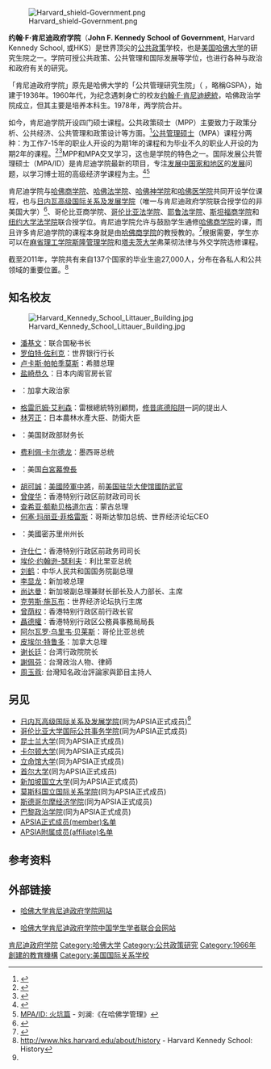 {{NoteTA
|G1 = 人名
|1 = zh-cn:里根; zh-tw:雷根; zh-hk:列根;
}}
[[File:Harvard_shield-Government.png|thumb]]

'''约翰·F·肯尼迪政府学院'''（'''John F. Kennedy School of Government''', Harvard Kennedy School, 或HKS）是世界顶尖的[[公共政策|公共政策]]学校，也是[[美国|美国]][[哈佛大学|哈佛大学]]的研究生院之一。学院可授公共政策、公共管理和国际发展等学位，也进行各种与政治和政府有关的研究。

「肯尼迪政府学院」原先是哈佛大学的「公共管理研究生院」（{{lang|en|the Harvard Graduate School of Public Administration}} ，略稱GSPA），始建于1936年。1960年代，为纪念遇刺身亡的校友[[约翰·F·肯尼迪|约翰·F·肯尼迪]][[總統|總統]]，哈佛政治学院成立，但其主要是培养本科生。1978年，两学院合并。

如今，肯尼迪学院开设四门硕士课程。公共政策硕士（MPP）主要致力于政策分析、公共经济、公共管理和政策设计等方面。<ref>{{Cite web |url=http://www.hks.harvard.edu/degrees/masters/mpp |title=哈佛大学肯尼迪政府学院MPP项目主页 |access-date=2012-03-29 |archive-date=2017-07-06 |archive-url=https://web.archive.org/web/20170706044345/https://www.hks.harvard.edu/degrees/masters/mpp/ |dead-url=no }}</ref>[[公共管理硕士|公共管理硕士]]（MPA）课程分两种：为工作7-15年的职业人开设的为期1年的课程和为毕业不久的职业人开设的为期2年的课程。<ref>{{Cite web |url=http://www.hks.harvard.edu/degrees/masters/mc-mpa |title=哈佛大学肯尼迪政府学院MC/MPA项目主页 |access-date=2012-03-29 |archive-date=2017-07-03 |archive-url=https://web.archive.org/web/20170703161035/https://www.hks.harvard.edu/degrees/masters/mc-mpa |dead-url=no }}</ref><ref>{{Cite web |url=http://www.hks.harvard.edu/degrees/masters/mpa |title=哈佛大学肯尼迪政府学院MPA2项目主页 |access-date=2012-03-29 |archive-date=2017-07-05 |archive-url=https://web.archive.org/web/20170705021123/https://www.hks.harvard.edu/degrees/masters/mpa |dead-url=no }}</ref>MPP和MPA交叉学习，这也是学院的特色之一。国际发展公共管理硕士（MPA/ID）是肯尼迪学院最新的项目，专注[[发展中国家|发展中国家和地区]]的[[发展经济学|发展]]问题，以学习博士班的高级经济学课程为主。<ref>{{Cite web |url=http://www.hks.harvard.edu/degrees/masters/mpa-id |title=哈佛大学肯尼迪政府学院MPA/ID项目主页 |access-date=2012-03-29 |archive-date=2017-07-11 |archive-url=https://web.archive.org/web/20170711141551/https://www.hks.harvard.edu/degrees/masters/mpa-id |dead-url=no }}</ref><ref>[http://data.book.hexun.com/chapter-967-3-1.shtml MPA/ID: 火坑篇] {{Wayback|url=http://data.book.hexun.com/chapter-967-3-1.shtml |date=20150603200508 }} - 刘澜:《在哈佛学管理》</ref>

肯尼迪学院与[[哈佛商学院|哈佛商学院]]、[[哈佛法学院|哈佛法学院]]、[[哈佛神学院|哈佛神学院]]和[[哈佛医学院|哈佛医学院]]共同开设学位课程，也与[[日内瓦高级国际关系及发展学院|日内瓦高级国际关系及发展学院]]（唯一与肯尼迪政府学院联合授学位的非美国大学）<ref name="#1">{{Cite web |url=http://graduateinstitute.ch/dual-master-programme |title=存档副本 |access-date=2016-07-28 |archive-url=https://web.archive.org/web/20160730111218/http://graduateinstitute.ch/dual-master-programme |archive-date=2016-07-30 |dead-url=yes }}</ref>、哥伦比亚商学院、[[哥伦比亚法学院|哥伦比亚法学院]]、[[耶鲁法学院|耶鲁法学院]]、[[斯坦福商学院|斯坦福商学院]]和[[纽约大学法学院|纽约大学法学院]]联合授学位。肯尼迪学院允许与鼓励学生通修[[哈佛商学院|哈佛商学院]]的课，而且许多肯尼迪学院的课程本身就是由[[哈佛商学院|哈佛商学院]]的教授教的。<ref>{{Cite web |url=http://xy.eywedu.com/endeavourers/C/%E5%93%88%E4%BD%9B%E4%BF%AE%E7%82%BC%EF%BC%9A%E4%BA%B2%E5%8E%86%E8%82%AF%E5%B0%BC%E8%BF%AA%E6%94%BF%E5%BA%9C%E5%AD%A6%E9%99%A2/chapter/chapter-358-1-1.html |title=《哈佛修炼: 亲历肯尼迪政府学院》 |access-date=2012-03-31 |archive-url=https://web.archive.org/web/20100513035037/http://xy.eywedu.com/Endeavourers/C/%E5%93%88%E4%BD%9B%E4%BF%AE%E7%82%BC%EF%BC%9A%E4%BA%B2%E5%8E%86%E8%82%AF%E5%B0%BC%E8%BF%AA%E6%94%BF%E5%BA%9C%E5%AD%A6%E9%99%A2/chapter/chapter-358-1-1.html |archive-date=2010-05-13 |dead-url=yes }}</ref>根据需要，学生亦可以在[[麻省理工学院|麻省理工学院]][[斯隆管理学院|斯隆管理学院]]和[[塔夫茨大学|塔夫茨大学]]弗莱彻法律与外交学院选修课程。

截至2011年，学院共有来自137个国家的毕业生逾27,000人，分布在各私人和公共领域的重要位置。<ref>http://www.hks.harvard.edu/about/history {{Wayback|url=http://www.hks.harvard.edu/about/history |date=20170711144847 }} - Harvard Kennedy School: History</ref>

== 知名校友 ==
[[File:Harvard_Kennedy_School_Littauer_Building.jpg|thumb]]
* [[潘基文|潘基文]]：联合国秘书长
* [[罗伯特·佐利克|罗伯特·佐利克]]：世界银行行长
* [[卢卡斯·帕帕季莫斯|卢卡斯·帕帕季莫斯]]：希腊总理
* [[盐崎恭久|盐崎恭久]]：日本内阁官房长官
* {{tsl|en|André Boisclair|安德烈·布瓦克莱尔|安德烈·布瓦克莱尔}}：加拿大政治家
* [[格雷厄姆·艾利森|格雷厄姆·艾利森]]：雷根總統特別顧問，[[修昔底德陷阱|修昔底德陷阱]]一詞的提出人
* [[林芳正|林芳正]]：日本農林水產大臣、防衛大臣
* {{tsl|en|Anna Escobedo Cabral|安娜·埃斯科贝多·卡布拉尔|安娜·埃斯科贝多·卡布拉尔}}：美国财政部财务长
* [[费利佩·卡尔德龙|费利佩·卡尔德龙]]：墨西哥总统
* {{tsl|en|Andrew Card|安德鲁·卡德|安德鲁·卡德}}：美国[[白宮幕僚長|白宮幕僚長]]
* [[胡可誠|胡可誠]]：[[美國陸軍|美國陸軍]][[中將|中將]]，前[[美国驻华大使馆|美国驻华大使馆]][[國防武官|國防武官]]
* [[曾俊华|曾俊华]]：香港特别行政区前财政司司长
* [[查希亚·额勒贝格道尔吉|查希亚·额勒贝格道尔吉]]：蒙古总理
* [[何塞·玛丽亚·菲格雷斯|何塞·玛丽亚·菲格雷斯]]：哥斯达黎加总统、世界经济论坛CEO
* {{tsl|en|Bob Holden|鲍勃·霍尔登|鲍勃·霍尔登}}：美國密苏里州州长
* [[许仕仁|许仕仁]]：香港特别行政区前政务司司长
* [[埃伦·约翰逊-瑟利夫|埃伦·约翰逊-瑟利夫]]：利比里亚总统
* [[刘鹤|刘鹤]]：中华人民共和国国务院副总理
* [[李显龙|李显龙]]：新加坡总理
* [[尚达曼|尚达曼]]：新加坡副总理兼财长部长及人力部长、{{tsl|en|International Monetary Fund|国际货币与金融委会员|国际货币与金融委会员}}主席
* [[克劳斯·施瓦布|克劳斯·施瓦布]]：世界经济论坛执行主席
* [[曾荫权|曾荫权]]：香港特别行政区前行政长官
* [[聶德權|聶德權]]：香港特别行政区公務員事務局局長
* [[阿尔瓦罗·乌里韦·贝莱斯|阿尔瓦罗·乌里韦·贝莱斯]]：哥伦比亚总统
* [[皮埃尔·特鲁多|皮埃尔·特鲁多]]：加拿大总理
* [[谢长廷|谢长廷]]：台湾行政院院长
* [[謝佩芬|謝佩芬]]：台灣政治人物、律師
* [[周玉蔻|周玉蔻]]: 台灣知名政治評論家與節目主持人

== 另见 ==
*[[日内瓦高级国际关系及发展学院|日内瓦高级国际关系及发展学院]](同为APSIA正式成员)<ref name="#1"/>
*[[哥伦比亚大学国际公共事务学院|哥伦比亚大学国际公共事务学院]](同为APSIA正式成员)
*[[昆士兰大学|昆士兰大学]](同为APSIA正式成员)
*[[卡尔顿大学|卡尔顿大学]](同为APSIA正式成员)
*[[立命馆大学|立命馆大学]](同为APSIA正式成员)
*[[首尔大学|首尔大学]](同为APSIA正式成员)
*[[新加坡国立大学|新加坡国立大学]](同为APSIA正式成员)
*[[莫斯科国立国际关系学院|莫斯科国立国际关系学院]](同为APSIA正式成员)
*[[斯德哥尔摩经济学院|斯德哥尔摩经济学院]](同为APSIA正式成员)
*[[巴黎政治学院|巴黎政治学院]](同为APSIA正式成员)
*[http://www.apsia.org/graduate-schools-programs/member-directory/ APSIA正式成员(member)名单] {{Wayback|url=http://www.apsia.org/graduate-schools-programs/member-directory/ |date=20210102162206 }}
*[http://www.apsia.org/graduate-schools-programs/affiliate-directory/ APSIA附属成员(affiliate)名单] {{Wayback|url=http://www.apsia.org/graduate-schools-programs/affiliate-directory/ |date=20210123065433 }}

== 参考资料 ==
{{reflist}}

== 外部链接 ==
* {{en}}[http://www.hks.harvard.edu/ 哈佛大学肯尼迪政府学院网站] {{Wayback|url=http://www.hks.harvard.edu/ |date=20180211005811 }}
* {{zh-hans}}[https://web.archive.org/web/20121022203325/http://www.hkschinasociety.org/ 哈佛大学肯尼迪政府学院中国学生学者联合会网站]

{{哈佛大学}}
{{國際事務專業學院協會}}
[[Category:肯尼迪政府学院|]]
[[Category:哈佛大学|Category:哈佛大学]]
[[Category:公共政策研究|Category:公共政策研究]]
[[Category:1966年創建的教育機構|Category:1966年創建的教育機構]]
[[Category:美国国际关系学校|Category:美国国际关系学校]]